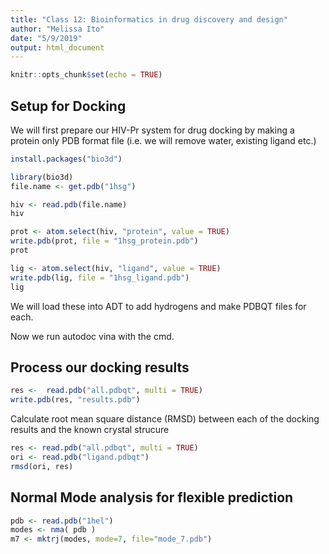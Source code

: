 ```yaml
---
title: "Class 12: Bioinformatics in drug discovery and design"
author: "Melissa Ito"
date: "5/9/2019"
output: html_document
---
```


```r
knitr::opts_chunk$set(echo = TRUE)
```

## Setup for Docking

We will first prepare our HIV-Pr system for drug docking by making a protein only PDB format file (i.e. we will remove water, existing ligand etc.)

```r
install.packages("bio3d")
```

```r
library(bio3d)
file.name <- get.pdb("1hsg")
```

```r
hiv <- read.pdb(file.name)
hiv
```

```r
prot <- atom.select(hiv, "protein", value = TRUE)
write.pdb(prot, file = "1hsg_protein.pdb")
prot
```

```r
lig <- atom.select(hiv, "ligand", value = TRUE)
write.pdb(lig, file = "1hsg_ligand.pdb")
lig
```

We will load these into ADT to add hydrogens and make PDBQT files for each.

Now we run autodoc vina with the cmd.

## Process our docking results

```r
res <-  read.pdb("all.pdbqt", multi = TRUE)
write.pdb(res, "results.pdb")
```


Calculate root mean square distance (RMSD) between each of the docking results and the known crystal strucure
```r
res <- read.pdb("all.pdbqt", multi = TRUE)
ori <- read.pdb("ligand.pdbqt")
rmsd(ori, res)
```

## Normal Mode analysis for flexible prediction

```r
pdb <- read.pdb("1hel")
modes <- nma( pdb )
m7 <- mktrj(modes, mode=7, file="mode_7.pdb")
```



























